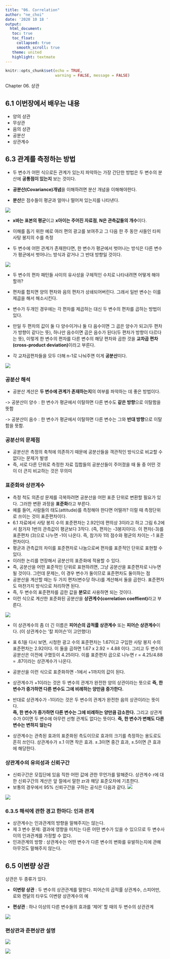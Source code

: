 ```yaml
---
title: "06. Correlation"
author: "ne_choi"
date: '2020 10 18 '
output:
  html_document:
   toc: true
   toc_float:
     collapsed: true
     smooth_scroll: true
   theme: united
   highlight: textmate
---
```


```r
knitr::opts_chunk$set(echo = TRUE,
                      warning = FALSE, message = FALSE)
```

Chapter 06. 상관

## 6.1 이번장에서 배우는 내용
- 양의 상관 
- 무상관 
- 음의 상관
- 공분산
- 상관계수

## 6.3 관계를 측정하는 방법

- 두 변수가 어떤 식으로든 관계가 있는지 파악하는 가장 간단한 방법은 두 변수의 분산에 **공통점이 있는지** 보는 것이다. 

- **공분산(Covariance)개념**을 이해하려면 분산 개념을 이해해야한다. 
- **분산**은 점수들이 평균과 얼마나 떨어져 있는지를 나타낸다. 

![](img/6-1.png)
  
- **x바는 표본의 평균**이고 **x아이는 주어진 자료점**, **N은 관측값들의 개수**이다.  

- 이해를 돕기 위한 예로 여러 편의 광고를 보여주고 그 다음 한 주 동안 사들인 타피 사탕 봉지의 수를 측정    

- 두 변수에 어떤 관계가 존재한다면, 한 변수가 평균에서 벗어나는 방식은 다른 변수가 평균에서 벗어나느 방식과 같거나 그 반대 방향일 것이다. 

![](img/6-2.png)
  
  
- 두 변수의 편차 패턴들 사이의 유사성을 구체적인 수치로 나타내려면 어떻게 해야 할까?   

- 편차를 합치면 양의 편차와 음의 편차가 상쇄되어버린다. 그래서 일반 변수는 이를 제곱을 해서 해소시킨다.   

- 변수가 두개인 경우에는 각 편차를 제곱하는 대신 두 변수의 편차를 곱하는 방법이 있다.  

- 만일 두 편차의 값이 둘 다 양수이거나 둘 다 음수이면 그 곱은 양수가 되고(두 편차가 방향이 같다는 뜻), 하나만 음수이면 곱은 음수가 된다(두 편차가 방향이 다르다는 뜻), 이렇게 한 변수의 편차를 다른 변수의 해당 편차와 곱한 것을 **교차곱 편차(cross-product deviation)**이라고 부른다.   

- 각 교차곱편차들을 모두 더해 n-1로 나눠주면 이게 **공분산**이다.   


![](img/6-2-1.png)

### 공분산 해석  

- 공분산 계산은 **두 변수에 관계가 존재하는지**의 여부를 파악하는 데 좋은 방법이다.   

-> 공분산이 양수 : 한 변수가 평균에서 이탈하면 다른 변수도 **같은 방향**으로 이탈함을 뜻함  

-> 공분산이 음수 : 한 변수가 평균에서 이탈하면 다른 변수는 그와 **반대 방향**으로 이탈함을 뜻함. 

### 공분산의 문제점  

- 공분산은 측정의 축척에 의존하기 때문에 공분산들을 객관적인 방식으로 비교할 수 없다는 문제가 발생
- 즉, 서로 다른 단위로 측정한 자료 집합들의 공분산들이 주어졌을 때 둘 중 어떤 것이 더 큰지 비교하는 것은 무의미


### 표준화와 상관계수 

- 측정 척도 의존성 문제를 극복하려면 공분산을 어떤 표준 단위로 변환할 필요가 있다. 그러한 변환 과정을 **표준화**라고 부른다. 
- 예를 들어, 사람들의 태도(attitude)를 측정해야 한다면 어떨까? 이럴 때 측정단위로 쓰이는 것이 표준편차이다. 
- 6.1 자료에서 사탕 봉지 수의 표준편차는 2.92인데 편의상 3이라고 하고 그림 6.2에서 참가자 1번의 관측값이 평균보다 3작다. (즉, 편차는 -3봉지이다). 이 편차(-3)를 표준편차 (3)으로 나누면 -1이 나온다. 즉, 참가자 1의 점수와 평균의 차이는 -1 표준편차이다.  
- 평균과 관측값의 차이를 표준편차로 나눔으로써 편차를 표준적인 단위로 표현할 수 있다.  
- 이러한 논리를 연장해서 공분산의 표준화에 적용할 수 있다.  
- 즉, 공분산을 어떤 표준적인 단위로 표현하려면, 그냥 공분산을 표준편차로 나누면 될 것이다. 그런데 문제는, 이 경우 변수가 둘이므로 표준편차도 둘이하는 점  
- 공분산을 계산할 때는 두 가지 편차(변수당 하나)를 계산해서 둘을 곱한다. 표준편차도 마찬가지 방식으로 처리하면 된다.  
- 즉, 두 변수의 표준편차를 곱한 값을 **분모**로 사용하면 되는 것이다.  
-  이런 식으로 계산한 표준화된 공분산을 **상관계수(correlation coeffient)**라고 부른다. 

![](img/6-3.png)

- 이 상관계수의 좀 더 긴 이름은 **피어슨의 곱적률 상관계수** 또는 **피어슨 상관계수**이다. (이 상관계수는 '칼 피어슨'이 고안했다)    

- 표 6.1을 다시 보면, 시청한 광고 수의 표준편차는 1.67이고 구입한 사탕 봉지 수의 표준편차는 2.92이다. 이 둘을 곱하면 1.67 x 2.92 = 4.88 이다. 그리고 두 변수의 공분산은 이전에 구했듯이 4.25이다. 이를 표준편차 곱으로 나누면 r = 4.25/4.88 = .87이라는 상관계수가 나온다.    

- 공분산을 이런 식으로 표준화하면 -1에서 +1까지의 값이 된다.    

- 상관계수가 +1이라는 것은 두 변수의 관계가 완전한 양의 상관이라는 뜻으로 **즉, 한 변수가 증가하면 다른 변수도 그에 비례하는 양만큼 증가한다.**    

- 반대로 상관계수가 -1이라는 것은 두 변수의 관계가 완전한 음의 상관이라는 뜻이다.  
**즉, 한 변수가 증가하면 다른 변수는 그에 비례하는 양만큼 감소한다.** 그리고 상관계수가 0이면 두 변수에 아무런 선형 관계도 없다는 뜻이다. **즉, 한 변수가 변해도 다른 변수는 변하지 않는다**    

- 상관계수는 관측된 효과의 표준화된 측도이므로 효과의 크기를 측정하는 용도로도 흔히 쓰인다. 상관계수가 ±.1 이면 작은 효과. ±.3이면 중간 효과, ±.5이면 큰 효과에 해당한다.   


### 상관계수의 유의성과 신뢰구간  
- 신뢰구간은 모집단에 있음 직한 어떤 값에 관한 무언가를 말해준다. 상관계수 r에 대한 신뢰구간의 계산은 앞 절에서 말한 zr과 해당 표준오차에 기초한다.  
- 보통의 경우에서 95% 신뢰구간을 구하는 공식은 다음과 같다. 
![](img/신뢰구간.png)

![](img/핵심정리.png)



### 6.3.5 해석에 관한 경고 한마디: 인과 관계  

- 상관계수는 인과관계의 방향을 말해주지는 않는다.
- 제 3 변수 문제: 결과에 영향을 미치는 다른 어떤 변수가 있을 수 있으므로 두 변수사이의 인과관계를 가정할 수 없다.  
- 인과관계의 방향 : 상관계수는 어떤 변수가 다른 변수의 변화를 유발하는지에 관해 아무것도 말해주지 않는다. 

## 6.5 이변량 상관

상관은 두 종류가 있다.

- **이변랑 상관** : 두 변수의 상관관계를 말한다. 피어슨의 곱적률 상관계수, 스피어만, 로와 켄달의 타우도 이변량 상관계수의 예  

- **편상관** : 하나 이상의 다른 변수들의 효과를 '제어' 할 때의 두 변수의 상관관계

![](img/상관계수.png)
  
  
### 편상관과 준편상관 설명    


![](img/편상관.png)  

![](img/준편상관.png)